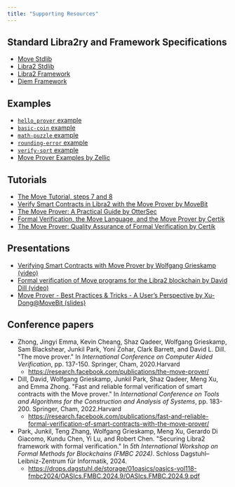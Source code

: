 ```yaml
---
title: "Supporting Resources"
---
```


## Standard Libra2ry and Framework Specifications

- [Move Stdlib](https://github.com/libra2org/libra2-core/tree/main/libra2-move/framework/move-stdlib)
- [Libra2 Stdlib](https://github.com/libra2org/libra2-core/tree/main/libra2-move/framework/libra2-stdlib)
- [Libra2 Framework](https://github.com/libra2org/libra2-core/tree/main/libra2-move/framework/libra2-framework)
- [Diem Framework](https://github.com/move-language/move/tree/main/language/documentation/examples/diem-framework/move-packages/DPN)

## Examples

- [`hello_prover` example](https://github.com/libra2org/libra2-core/tree/main/libra2-move/move-examples/hello_prover)
- [`basic-coin` example](https://github.com/move-language/move/tree/main/language/documentation/examples/experimental/basic-coin)
- [`math-puzzle` example](https://github.com/move-language/move/tree/main/language/documentation/examples/experimental/math-puzzle)
- [`rounding-error` example](https://github.com/move-language/move/tree/main/language/documentation/examples/experimental/rounding-error)
- [`verify-sort` example](https://github.com/move-language/move/tree/main/language/documentation/examples/experimental/verify-sort)
- [Move Prover Examples by Zellic](https://github.com/zellic/move-prover-examples)

## Tutorials

- [The Move Tutorial, steps 7 and 8](https://github.com/libra2org/libra2-core/tree/main/libra2-move/move-examples/move-tutorial#step-7--use-the-move-prover)
- [Verify Smart Contracts in Libra2 with the Move Prover by MoveBit](https://www.movebit.xyz/blog/post/move-prover-tutorial-part-1.html)
- [The Move Prover: A Practical Guide by OtterSec](https://osec.io/blog/2022-09-16-move-prover)
- [Formal Verification, the Move Language, and the Move Prover by Certik](https://www.certik.com/resources/blog/2wSOZ3mC55AB6CYol6Q2rP-formal-verification-the-move-language-and-the-move-prover)
- [The Move Prover: Quality Assurance of Formal Verification by Certik](https://www.certik.com/resources/blog/1NygvVeqIwhbUk1U1q3vJF-the-move-prover-quality-assurance-of-formal-verification)

## Presentations

- [Verifying Smart Contracts with Move Prover by Wolfgang Grieskamp (video)](https://drive.google.com/file/d/1DpI-rQ25Kq1jqMGioLgVrG3YuCqJHVMm/view?usp=share_link)
- [Formal verification of Move programs for the Libra2 blockchain by David Dill (video)](https://www.fields.utoronto.ca/talks/Formal-verification-Move-programs-Libra2-blockchain)
- [Move Prover - Best Practices & Tricks - A User’s Perspective by Xu-Dong@MoveBit (slides)](https://docs.google.com/presentation/d/1SuV0m5gGxSN9SaLdj9lLmTjspJ2xN1TOWgnwvdWbKEY/edit?usp=sharing)

## Conference papers

- Zhong, Jingyi Emma, Kevin Cheang, Shaz Qadeer, Wolfgang Grieskamp,
  Sam Blackshear, Junkil Park, Yoni Zohar, Clark Barrett, and David L. Dill.
  "The move prover." In _International Conference on Computer Aided Verification_,
  pp. 137-150. Springer, Cham, 2020.Harvard
  - https://research.facebook.com/publications/the-move-prover/
- Dill, David, Wolfgang Grieskamp, Junkil Park, Shaz Qadeer, Meng Xu, and Emma
  Zhong. "Fast and reliable formal verification of smart contracts with the Move
  prover." In _International Conference on Tools and Algorithms for the
  Construction and Analysis of Systems_, pp. 183-200. Springer, Cham, 2022.Harvard
  - https://research.facebook.com/publications/fast-and-reliable-formal-verification-of-smart-contracts-with-the-move-prover/
- Park, Junkil, Teng Zhang, Wolfgang Grieskamp, Meng Xu, Gerardo Di Giacomo, Kundu Chen, Yi Lu, and Robert Chen. "Securing Libra2 framework with formal verification." In _5th International Workshop on Formal Methods for Blockchains (FMBC 2024)_. Schloss Dagstuhl–Leibniz-Zentrum für Informatik, 2024.
  - https://drops.dagstuhl.de/storage/01oasics/oasics-vol118-fmbc2024/OASIcs.FMBC.2024.9/OASIcs.FMBC.2024.9.pdf

